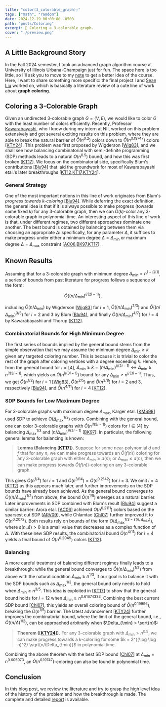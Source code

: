 ```yaml
---
title: "color(3_colorable_graph);"
tags: ["math", "random"]
date: 2024-12-19 00:00:00 -0500
path: "posts/Coloring"
excerpt: 🎨 Coloring a 3-colorable graph.
cover: "./preview.png"
---
```


## A Little Background Story

In the Fall 2024 semester, I took an advanced graph algorithm course at University of Illinois Urbana-Champaign just for fun. The space here is too little, so I'll ask you to move to my [note](../Notes/#fall-2024) to get a better idea of the course. Here, I want to share something more specific: the final project I and [Sean Liu](https://zhxnliu.me/about/) worked on, which is basically a literature review of a cute line of work about **graph coloring**.

## Coloring a 3-Colorable Graph

Given an undirected $3$-colorable graph $G = (V, E)$, we would like to color $G$ with the least number of colors efficiently. Recently, Professor [Kawarabayashi](https://kklab.nii.ac.jp/en/), who I know during my intern at NII, worked on this problem extensively and got several exciting results on this problem, where they are able to break the natural barrier of $\widetilde{O} (n^{0.2})$ colors down to $\widetilde{O} (n^{0.19747})$ colors \[[KTY24](https://arxiv.org/abs/2406.00357)\]. This problem was first proposed by Wigderson \[[Wig83](https://dl.acm.org/doi/10.1145/2157.2158)\], and we shall see how balancing combinatorial with semi-definite programming (SDP) methods leads to a natural $O(n^{0.5})$ bound, and how this was first broken \[[KT17](https://dl.acm.org/doi/10.1145/3001582)\]. We focus on the combinatorial side, specifically Blum's contributions \[[Blu94](https://dl.acm.org/doi/10.1145/176584.176586)\] that laid the groundwork for most of Kawarabayashi etal.'s later breakthroughs \[[KT12](https://arxiv.org/abs/1205.1254),[KT17](https://dl.acm.org/doi/10.1145/3001582),[KTY24](https://arxiv.org/abs/2406.00357)\].

### General Strategy

One of the most important notions in this line of work originates from Blum's *progress towards $k$-coloring* \[[Blu94](https://dl.acm.org/doi/10.1145/176584.176586)\]. While deferring the exact definition, the general idea is that if it is always possible to make progress (towards some fixed $k$) for any $3$-colorable graph, then we can $\widetilde{O}(k)$-color any $3$-colorable graph in polynomial time. An interesting aspect of this line of work is that, under different regimes, two different approaches dominate one another. The best bound is obtained by balancing between them via choosing an appropriate $\Delta$: specifically, for any parameter $\Delta$, it suffices to make progress under either a minimum degree $\Delta = \Delta_{\min }$ or maximum degree $\Delta = \Delta_{\max}$ constraint \[[AC06](https://dl.acm.org/doi/10.1145/1132516.1132548),[BK97](https://dl.acm.org/doi/10.1016/S0020-0190(96)00190-1),[KT17](https://dl.acm.org/doi/10.1145/3001582)\].

## Known Results

Assuming that for a $3$-colorable graph with minimum degree $\Delta_{\min} = n^{1 - \Omega(1)}$, a series of bounds from past literature for progress follows a sequence of the form:


$$\widetilde{O}\left(\left(n/\Delta_{\min}\right)^{i/(2i-1)}\right),$$

including $\widetilde{O}(n/\Delta_{\min})$ by Wigderson \[[Wig83](https://dl.acm.org/doi/10.1145/2157.2158)\] for $i=1$, $\widetilde{O}((n/\Delta_{\min})^{2/3})$ and $\widetilde{O}((n/\Delta_{\min})^{3/5})$ for $i = 2$ and $3$ by Blum \[[Blu94](https://dl.acm.org/doi/10.1145/176584.176586)\], and finally $\widetilde{O}((n/\Delta_{\min})^{4/7})$ for $i = 4$ by Kawarabayashi and Thorup \[[KT12](https://arxiv.org/abs/1205.1254)\].

### Combinatorial Bounds for High Minimum Degree

The first series of bounds implied by the general bound stems from the simple observation that we may assume the minimum degree $\Delta_{\min} \geq k$ given any targeted coloring number. This is because it is trivial to color the rest of the graph after coloring vertices with a degree exceeding $k$. Hence, from the general bound for $i = [4]$, $\Delta_{\min} \geq k = (n/\Delta_{\min})^{i / (2i-1)} \iff \Delta_{\min} \geq n^{i / (3i-1)}$, which yields an $\widetilde{O}(n^{i/(3i-1)})$ bound for any $\Delta_{\min} \geq n^{i/(3i-1)}$. Thus, we get $\widetilde{O}(n^{1/2})$ for $i=1$ \[[Wig83](https://dl.acm.org/doi/10.1145/2157.2158)\], $\widetilde{O}(n^{2/5})$ and $\widetilde{O}(n^{3/8})$ for $i=2$ and $3$, respectively \[[Blu94](https://dl.acm.org/doi/10.1145/176584.176586)\], and $\widetilde{O}(n^{4/11})$ for $i=4$ \[[KT12](https://arxiv.org/abs/1205.1254)\].

### SDP Bounds for Low Maximum Degree

For $3$-colorable graphs with maximum degree $\Delta_{\max}$, Karger etal. \[[KMS98](https://arxiv.org/abs/cs/9812008)\] used SDP to achieve $O(\Delta_{\max}^{1/3})$ colors. Combining with the general bound, one can color $3$-colorable graphs with $\widetilde{O}(n^{i/(5i-1)})$ colors for $i \in [4]$ by balancing $\Delta_{\max}^{1/3}$ and $(n/\Delta_{\min})^{i/(2i-1)}$ \[[BK97](https://dl.acm.org/doi/10.1016/S0020-0190(96)00190-1)\]. In particular, the following general lemma for balancing is known:

>**Lemma (Balancing \[[KT17](https://dl.acm.org/doi/10.1145/3001582)\]).** Suppose for some near-polynomial $d$ and $f$ that for any $n$, we can make progress towards an $\widetilde{O}(f(n))$ coloring for any $3$-colorable graph with either $\Delta_{\min} \geq d(n)$; or $\Delta_{\max} \leq d(n)$, then we can make progress towards $\widetilde{O}(f(n))$-coloring on any $3$-colorable graph.

This gives $\widetilde{O}(n^{1/4})$ for $i=1$ and $\widetilde{O}(n^{3/14}) = \widetilde{O}(n^{0.2142})$ for $i = 3$. We omit $i=4$ \[[KT12](https://arxiv.org/abs/1205.1254)\] as this appears much later, and further improvements on the SDP bounds have already been achieved. As the general bound converges to $\widetilde{O}((n/\Delta_{\min})^{1/2})$ from above, the bound $\widetilde{O}(n^{1/5})$ emerges as a natural barrier. Later improvements in SDP combined with Blum's result \[[Blu94](https://dl.acm.org/doi/10.1145/176584.176586)\] suggest a similar barrier: Arora etal. \[[AC06](https://dl.acm.org/doi/10.1145/1132516.1132548)\] achieved $O(n^{0.2111})$ colors based on the sparsest cut SDP \[[ARV09](https://dl.acm.org/doi/10.1145/1502793.1502794)\], while Chlamtac \[[Chl07](https://ieeexplore.ieee.org/document/4389537)\] further improved it to $O(n^{0.2072})$. Both results rely on bounds of the form $O(\Delta_{\max}^{1/3 - \varepsilon(n, \Delta_{\max})})$, where $\varepsilon(n, \Delta) > 0$ is a small value that decreases as a complex function of $\Delta$. With these new SDP results, the combinatorial bound $\widetilde{O}(n^{4/11})$ for $i=4$ yields a final bound of $\widetilde{O}(n^{0.2049})$ colors \[[KT12](https://arxiv.org/abs/1205.1254)\].

### Balancing

A more careful treatment of balancing different regimes finally leads to a breakthrough: while the general bound converges to $\widetilde{O}((n/\Delta_{\min})^{1/2})$ from above with the natural condition $\Delta_{\min} \geq n^{1/3}$, if our goal is to balance it with the SDP bounds such as $\Delta_{\max}^{1/3}$, the general bound only needs to hold when $\Delta_{\min} \geq n^{3/5}$. This idea is exploited in \[[KT17](https://dl.acm.org/doi/10.1145/3001582)\] to show that the general bound holds for $i=12$ when $\Delta_{\min} \geq n^{0.61674333}$. Combining the best current SDP bound \[[Chl07](https://ieeexplore.ieee.org/document/4389537)\], this yields an overall coloring bound of $\widetilde{O}(n^{0.19996})$, breaking the $\widetilde{O}(n^{1/5})$ barrier. The latest advancement \[[KTY24](https://arxiv.org/abs/2406.00357)\] further improves the combinatorial bound, where the limit of the general bound, i.e., $\widetilde{O}((n/\Delta)^{1/2})$, can be approached arbitrarily when $\Delta_{\min} > \sqrt{n}$:

>**Theorem (\[[KTY24](https://arxiv.org/abs/2406.00357)\]).** For any $3$-colorable graph with $\Delta_{\min} > n^{0.5}$, we can make progress towards a $k$-coloring for some $k = 2^{(\log \log n)^2} \sqrt{n/\Delta_{\min}}$ in polynomial time.

Combining the above theorem with the best SDP bound \[[Chl07](https://ieeexplore.ieee.org/document/4389537)\] at $\Delta_{\min} = n^{0.605073}$, an $\widetilde{O}(n^{0.19747})$-coloring can also be found in polynomial time.

## Conclusion

In this blog post, we review the literature and try to grasp the high level idea of the history of the problem and how the breakthrough is made. The complete and detailed [report](./Coloring.pdf) is available.

